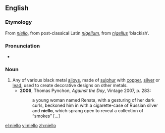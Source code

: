==English==

===Etymology===
From {{etyl|it}} ''[[#Italian|niello]]'', from post-classical Latin ''[[nigellum]]'', from {{etyl|la}} ''[[nigellus]]'' ‘blackish’.

===Pronunciation===
* {{IPA|/nɪˈɛləʊ/}}

===Noun===
{{en-noun|-}}

# Any of various black metal [[alloys]], made of [[sulphur]] with [[copper]], [[silver]] or [[lead]], used to create decorative designs on other metals.
#* '''2006''', Thomas Pynchon, ''Against the Day'', Vintage 2007, p. 283:
#*: a young woman named Renata, with a gesturing of her dark curls, beckoned him in with a cigarette-case of Russian silver and '''niello''', which sprang open to reveal a collection of “smokes” [...]

[[el:niello]]
[[vi:niello]]
[[zh:niello]]